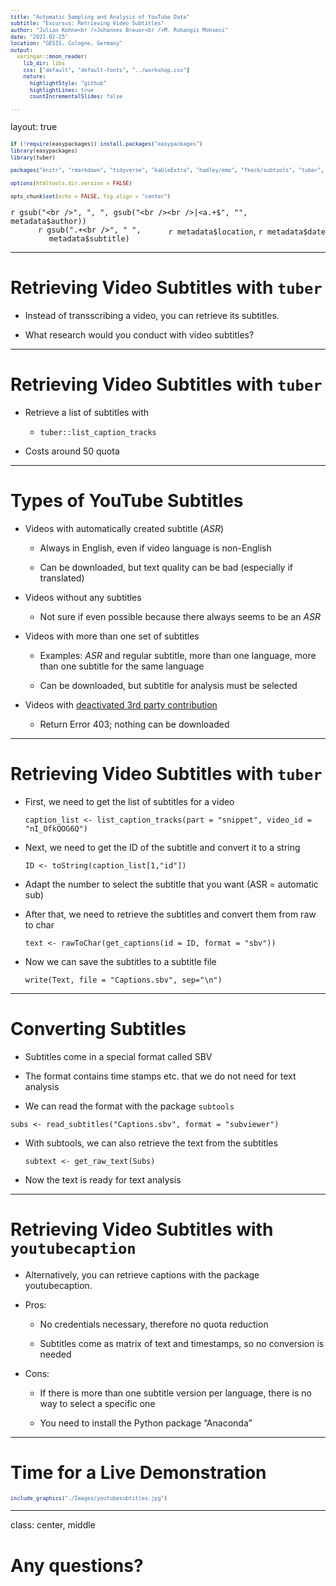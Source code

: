 ```yaml
--- 
title: "Automatic Sampling and Analysis of YouTube Data"
subtitle: "Excursus: Retrieving Video Subtitles"
author: "Julian Kohne<br />Johannes Breuer<br />M. Rohangis Mohseni"
date: "2021-02-25"
location: "GESIS, Cologne, Germany" 
output:
  xaringan::moon_reader:
    lib_dir: libs
    css: ["default", "default-fonts", "../workshop.css"]
    nature:
      highlightStyle: "github"
      highlightLines: true
      countIncrementalSlides: false

---
```


layout: true

```r
if (!require(easypackages)) install.packages("easypackages")
library(easypackages)
library(tuber)

packages("knitr", "rmarkdown", "tidyverse", "kableExtra", "hadley/emo", "fkeck/subtools", "tuber", prompt = F)

options(htmltools.dir.version = FALSE)

opts_chunk$set(echo = FALSE, fig.align = "center")

```

<div class="my-footer">
  <div style="float: left;"><span>`r gsub("<br />", ", ", gsub("<br /><br />|<a.+$", "", metadata$author))`</span></div>
  <div style="float: right;"><span>`r metadata$location`, `r metadata$date`</span></div>
  <div style="text-align: center;"><span>`r gsub(".+<br />", " ", metadata$subtitle)`</span></div>
</div>

<style type="text/css">

pre {
  font-size: 10px
}
</style>

---


# Retrieving Video Subtitles with `tuber`

- Instead of transscribing a video, you can retrieve its subtitles.

- What research would you conduct with video subtitles?

---

# Retrieving Video Subtitles with `tuber`

- Retrieve a list of subtitles with

  - `tuber::list_caption_tracks`
  
- Costs around 50 quota

---

# Types of YouTube Subtitles

- Videos with automatically created subtitle (<i>ASR</i>)

  - Always in English, even if video language is non-English

  - Can be downloaded, but text quality can be bad (especially if translated)

- Videos without any subtitles

  - Not sure if even possible because there always seems to be an <i>ASR</i>
  
- Videos with more than one set of subtitles

  - Examples: <i>ASR</i> and regular subtitle, more than one language, more than one subtitle for the same language

  - Can be downloaded, but subtitle for analysis must be selected

- Videos with [deactivated 3rd party contribution](https://stackoverflow.com/questions/30653865/downloading-captions-always-returns-a-403) 

  - Return Error 403; nothing can be downloaded
  
---

# Retrieving Video Subtitles with `tuber`

- First, we need to get the list of subtitles for a video

  `caption_list <- list_caption_tracks(part = "snippet", video_id = "nI_OfkQOG6Q")`

- Next, we need to get the ID of the subtitle and convert it to a string

  `ID <- toString(caption_list[1,"id"])`
  
- Adapt the number to select the subtitle that you want (ASR = automatic sub)

- After that, we need to retrieve the subtitles and convert them from raw to char

  `text <- rawToChar(get_captions(id = ID, format = "sbv"))`

- Now we can save the subtitles to a subtitle file

  `write(Text, file = "Captions.sbv", sep="\n")`

---

# Converting Subtitles

- Subtitles come in a special format called SBV

- The format contains time stamps etc. that we do not need for text analysis

- We can read the format with the package `subtools`

 `subs <- read_subtitles("Captions.sbv", format = "subviewer")`
 
- With subtools, we can also retrieve the text from the subtitles

  `subtext <- get_raw_text(Subs)`

- Now the text is ready for text analysis

---

# Retrieving Video Subtitles with `youtubecaption`

- Alternatively, you can retrieve captions with the package youtubecaption.

- Pros:

  - No credentials necessary, therefore no quota reduction
  
  - Subtitles come as matrix of text and timestamps, so no conversion is needed
  
- Cons:

  - If there is more than one subtitle version per language, there is no way to select a specific one
  
  - You need to install the Python package "Anaconda"

---

# Time for a Live Demonstration

```r
include_graphics("./Images/youtubesubtitles.jpg")
```

---

class: center, middle

# Any questions?